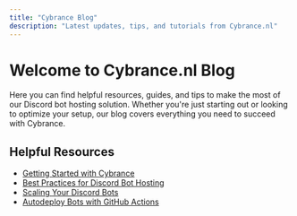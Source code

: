 ```yaml
---
title: "Cybrance Blog"
description: "Latest updates, tips, and tutorials from Cybrance.nl"
---
```


# Welcome to Cybrance.nl Blog

Here you can find helpful resources, guides, and tips to make the most of our Discord bot hosting solution. Whether you're just starting out or looking to optimize your setup, our blog covers everything you need to succeed with Cybrance.

## Helpful Resources

- [Getting Started with Cybrance](getting-started.mdx)
- [Best Practices for Discord Bot Hosting](best-practices.mdx)
- [Scaling Your Discord Bots](scaling-bots.mdx)
- [Autodeploy Bots with GitHub Actions](autodeploy.mdx)

